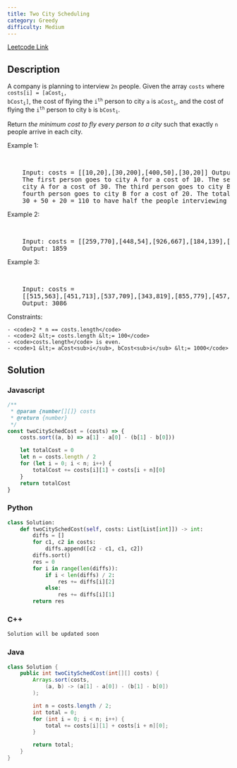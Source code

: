 ```yaml
---
title: Two City Scheduling
category: Greedy
difficulty: Medium
---
```


<Callout>

[Leetcode Link](https://leetcode.com/problems/two-city-scheduling)

</Callout>

## Description

A company is planning to interview <code>2n</code> people. Given the array <code>costs</code> where <code>costs[i] = [aCost<sub>i</sub>, bCost<sub>i</sub>]</code>, the cost of flying the <code>i<sup>th</sup></code> person to city <code>a</code> is <code>aCost<sub>i</sub></code>, and the cost of flying the <code>i<sup>th</sup></code> person to city <code>b</code> is <code>bCost<sub>i</sub></code>.

Return _the minimum cost to fly every person to a city_ such that exactly <code>n</code> people arrive in each city.

Example 1:

<br />

<pre className="overflow-x-auto">
	Input: costs = [[10,20],[30,200],[400,50],[30,20]] Output: 110 Explanation:
	The first person goes to city A for a cost of 10. The second person goes to
	city A for a cost of 30. The third person goes to city B for a cost of 50. The
	fourth person goes to city B for a cost of 20. The total minimum cost is 10 +
	30 + 50 + 20 = 110 to have half the people interviewing in each city.
</pre>

Example 2:

<br />
<pre className="overflow-x-auto">
	Input: costs = [[259,770],[448,54],[926,667],[184,139],[840,118],[577,469]]
	Output: 1859
</pre>

Example 3:

<br />
<pre className="overflow-x-auto">
	Input: costs =
	[[515,563],[451,713],[537,709],[343,819],[855,779],[457,60],[650,359],[631,42]]
	Output: 3086
</pre>

Constraints:

    - <code>2 * n == costs.length</code>
    - <code>2 &lt;= costs.length &lt;= 100</code>
    - <code>costs.length</code> is even.
    - <code>1 &lt;= aCost<sub>i</sub>, bCost<sub>i</sub> &lt;= 1000</code>

## Solution

### Javascript

```javascript
/**
 * @param {number[][]} costs
 * @return {number}
 */
const twoCitySchedCost = (costs) => {
	costs.sort((a, b) => a[1] - a[0] - (b[1] - b[0]))

	let totalCost = 0
	let n = costs.length / 2
	for (let i = 0; i < n; i++) {
		totalCost += costs[i][1] + costs[i + n][0]
	}
	return totalCost
}
```

### Python

```python
class Solution:
    def twoCitySchedCost(self, costs: List[List[int]]) -> int:
        diffs = []
        for c1, c2 in costs:
            diffs.append([c2 - c1, c1, c2])
        diffs.sort()
        res = 0
        for i in range(len(diffs)):
            if i < len(diffs) / 2:
                res += diffs[i][2]
            else:
                res += diffs[i][1]
        return res
```

### C++

```cpp
Solution will be updated soon
```

### Java

```java
class Solution {
    public int twoCitySchedCost(int[][] costs) {
        Arrays.sort(costs,
            (a, b) -> (a[1] - a[0]) - (b[1] - b[0])
        );

        int n = costs.length / 2;
        int total = 0;
        for (int i = 0; i < n; i++) {
            total += costs[i][1] + costs[i + n][0];
        }

        return total;
    }
}
```

